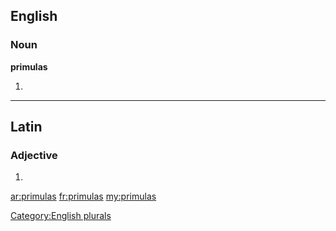 ==English==

===Noun===
'''primulas'''

# {{plural of|[[primula]]}}

[[Category:English plurals]]

----

==Latin==

===Adjective===
{{la-adj-form|prīmulās}}

# {{inflection of|primulus|prīmulus|acc|f|p|lang=la}}


[[ar:primulas]]
[[fr:primulas]]
[[my:primulas]]